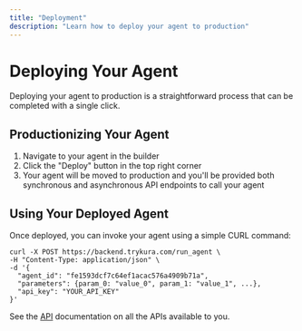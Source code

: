 ```yaml
---
title: "Deployment"
description: "Learn how to deploy your agent to production"
---
```


# Deploying Your Agent

Deploying your agent to production is a straightforward process that can be completed with a single click.

## Productionizing Your Agent

1. Navigate to your agent in the builder
2. Click the "Deploy" button in the top right corner
3. Your agent will be moved to production and you'll be provided both synchronous and asynchronous API endpoints to call your agent

## Using Your Deployed Agent

Once deployed, you can invoke your agent using a simple CURL command:

```
curl -X POST https://backend.trykura.com/run_agent \
-H "Content-Type: application/json" \
-d '{
  "agent_id": "fe1593dcf7c64ef1acac576a4909b71a",
  "parameters": {param_0: "value_0", param_1: "value_1", ...},
  "api_key": "YOUR_API_KEY"
}'
```

See the [API](/api-reference) documentation on all the APIs available to you.
